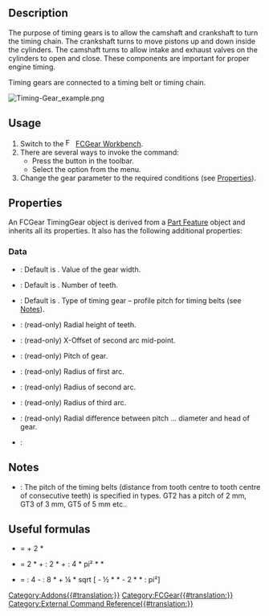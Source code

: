 <languages/>
<translate>

<!--T:1-->
{{Docnav
|[[FCGear_WormGear|WormGear]] 
|[[FCGear_LanternGear|LanternGear]] 
|[[FCGear_Workbench|FCGear]]
|IconL=FCGear_WormGear.svg
|IconR=FCGear_LanternGear.svg
|IconC=FCGear_workbench_icon.svg
}}

<!--T:2-->
{{GuiCommand
|Name=FCGear TimingGear
|MenuLocation=Gear → Timing Gear
|Workbenches=[[FCGear_Workbench|FCGear]]
|Shortcut=None
|Version=v0.16
|SeeAlso=
}}

==Description== <!--T:25-->

<!--T:3-->
The purpose of timing gears is to allow the camshaft and crankshaft to turn the timing chain. The crankshaft turns to move pistons up and down inside the cylinders. The camshaft turns to allow intake and exhaust valves on the cylinders to open and close. These components are important for proper engine timing.

<!--T:4-->
Timing gears are connected to a timing belt or timing chain.

</translate>
[[File:Timing-Gear_example.png]]
<translate>
<!--T:5-->
{{Caption|Above: Timing gear}}

==Usage== <!--T:6-->

<!--T:7-->
# Switch to the [[Image:FCGear_workbench_icon.svg|16px]] [[FCGear_Workbench|FCGear Workbench]].
# There are several ways to invoke the command:
#* Press the {{Button|[[File:FCGear_TimingGear.svg|16px]] [[FCGear_TimingGear|Timing Gear]]}} button in the toolbar.
#* Select the {{MenuCommand|Gear → [[File:FCGear_TimingGear.svg|16px]] Timing Gear}} option from the menu.
# Change the gear parameter to the required conditions (see [[#Properties|Properties]]).

==Properties== <!--T:8-->

<!--T:26-->
An FCGear TimingGear object is derived from a [[Part_Feature|Part Feature]] object and inherits all its properties. It also has the following additional properties:

===Data=== <!--T:9-->

<!--T:27-->
{{Properties_Title|base}}

<!--T:15-->
* {{PropertyData|height|Length}}: Default is {{Value|5 mm}}. Value of the gear width.
* {{PropertyData|teeth|Integer}}: Default is {{Value|15}}. Number of teeth.
* {{PropertyData|type|Enumeration}}: Default is {{Value|gt2}}. Type of timing gear – profile pitch for timing belts (see [[#Notes|Notes]]).

<!--T:12-->
{{Properties_Title|computed}}

<!--T:13-->
* {{PropertyData|h|Length}}: (read-only) Radial height of teeth.
* {{PropertyData|offset|Length}}: (read-only) X-Offset of second arc mid-point.
* {{PropertyData|pitch|Length}}: (read-only) Pitch of gear.
* {{PropertyData|r0|Length}}: (read-only) Radius of first arc.
* {{PropertyData|r1|Length}}: (read-only) Radius of second arc.
* {{PropertyData|rs|Length}}: (read-only) Radius of third arc.
* {{PropertyData|u|Length}}: (read-only) Radial difference between pitch … diameter and head of gear.

<!--T:28-->
{{Properties_Title|version}}

<!--T:29-->
* {{PropertyData|version|String}}:

==Notes== <!--T:18-->

<!--T:19-->
* {{Emphasis|type}}: The pitch of the timing belts (distance from tooth centre to tooth centre of consecutive teeth) is specified in types. GT2 has a pitch of 2 mm, GT3 of 3 mm, GT5 of 5 mm etc..

==Useful formulas== <!--T:22-->

<!--T:23-->
*{{Emphasis|addendum diameter}} = {{Emphasis|pitch diameter}} + 2 * {{Emphasis|module}}
*{{Emphasis|belt length}} = 2 * {{Emphasis|axle base}} + {{Emphasis|belt tooth pitch}} : 2 * {{Emphasis|(teeth 1 + 2)}} + {{Emphasis|belt tooth pitch²}} : 4 * pi² * {{Emphasis|axle base}} * {{Emphasis|(teeth 1 - 2)²}}
*{{Emphasis|axle base}} = {{Emphasis|belt length}} : 4 - {{Emphasis|belt tooth pitch}} : 8 * {{Emphasis|(teeth 1+2)}} + ¼ * sqrt [{{Emphasis|belt length}} - ½ * {{Emphasis|belt tooth pitch}} * {{Emphasis|(teeth 1+2)²}} - 2 * {{Emphasis|belt tooth pitch²}} * {{Emphasis|(teeth 1+2)²}} : pi²]


<!--T:24-->
{{Docnav
|[[FCGear_WormGear|WormGear]] 
|[[FCGear_LanternGear|LanternGear]] 
|[[FCGear_Workbench|FCGear]]
|IconL=FCGear_WormGear.svg
|IconR=FCGear_LanternGear.svg
|IconC=FCGear_workbench_icon.svg
}}

</translate>
[[Category:Addons{{#translation:}}]]
[[Category:FCGear{{#translation:}}]]
[[Category:External Command Reference{{#translation:}}]]